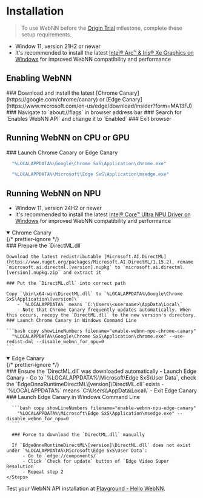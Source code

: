 
# Installation

> <InfoIcon /> To use WebNN before the [Origin Trial](https://developer.chrome.com/docs/web-platform/origin-trials) milestone, complete these setup requirements.

- Window 11, version 21H2 or newer
- It's recommended to install the latest [Intel® Arc™ & Iris® Xe Graphics on Windows](https://www.intel.com/content/www/us/en/download/785597/intel-arc-iris-xe-graphics-windows.html) for improved WebNN compatibility and performance

## Enabling WebNN

<Steps>
### Download and install the latest [Chrome Canary](https://google.com/chrome/canary) or [Edge Canary](https://www.microsoft.com/en-us/edge/download/insider?form=MA13FJ)
### Navigate to `about://flags` in browser address bar
### Search for `Enables WebNN API` and change it to `Enabled`
### Exit browser
</Steps>

## Running WebNN on CPU or GPU

<Steps>
### Launch Chrome Canary or Edge Canary

```bash copy showLineNumbers filename="launch-chrome-canary"
  "%LOCALAPPDATA%\Google\Chrome SxS\Application\chrome.exe"
```

```bash copy showLineNumbers filename="launch-edge-canary"
  "%LOCALAPPDATA%\Microsoft\Edge SxS\Application\msedge.exe"
```


</Steps>

## Running WebNN on NPU

- Window 11, version 24H2 or newer
- It's recommended to install the latest [Intel® Core™ Ultra NPU Driver on Windows](https://www.intel.com/content/www/us/en/download/794734/intel-npu-driver-windows.html) for improved WebNN compatibility and performance

<details open>
  {/* prettier-ignore */}
  <summary>Chrome Canary</summary>
  <div className="mx-2 my-2">
  <Steps>
    ### Prepare the `DirectML.dll`
    
    Download the latest redistributable [Microsoft.AI.DirectML](https://www.nuget.org/packages/Microsoft.AI.DirectML/1.15.2), rename `microsoft.ai.directml.[version].nupkg` to `microsoft.ai.directml.[version].nupkg.zip` and extract it

    ### Put the `DirectML.dll` into correct path
    
    Copy `\bin\x64-win\DirectML.dll` to `%LOCALAPPDATA%\Google\Chrome SxS\Application\[version]\`
        - `%LOCALAPPDATA%` means `C:\Users\<username>\AppData\Local\`
        - Note that Chrome Canary frequently updates automatically. When this occurs, recopy the `DirectML.dll` to the new version's directory.
    ### Launch Chrome Canary in Windows Command Line
    
    ```bash copy showLineNumbers filename="enable-webnn-npu-chrome-canary"
      "%LOCALAPPDATA%\Google\Chrome SxS\Application\chrome.exe" --use-redist-dml --disable_webnn_for_npu=0
    ```
  </Steps>
  </div>
</details>
<details open>
  {/* prettier-ignore */}
  <summary>Edge Canary</summary>
  <div className="mx-2 my-2">
    <Steps>
      ### Ensure the `DirectML.dll` was downloaded automatically
          - Launch Edge Canary
          - Go to `%LOCALAPPDATA%\Microsoft\Edge SxS\User Data`, check the `EdgeOnnxRuntimeDirectML\[version]\DirectML.dll` exists
          - `%LOCALAPPDATA%` means `C:\Users\<username>\AppData\Local\`
          - Exit Edge Canary
      ### Launch Edge Canary in Windows Command Line

      ```bash copy showLineNumbers filename="enable-webnn-npu-edge-canary"
        "%LOCALAPPDATA%\Microsoft\Edge SxS\Application\msedge.exe" --disable_webnn_for_npu=0
      ```

      ### Force to download the `DirectML.dll` manually
      
      If `EdgeOnnxRuntimeDirectML\[version]\DirectML.dll` does not exist under `%LOCALAPPDATA%\Microsoft\Edge SxS\User Data`:
          - Go to `edge://components/`
          - Click `Check for update` button of `Edge Video Super Resolution`
          - Repeat step 2
    </Steps>
  </div>
</details>

Test your WebNN API installation at [Playground - Hello WebNN](../../playground/webnn/hello-webnn).
